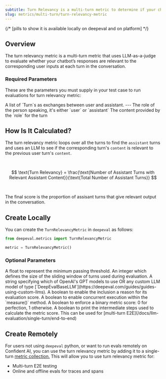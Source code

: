 ```yaml
---
subtitle: Turn Relevancy is a multi-turn metric to determine if your chatbot responses are releveant to user input
slug: metrics/multi-turn/turn-relevancy-metric
---
```


{/* [pills to show it is available locally on deepeval and on platform] */}

## Overview

The turn relevancy metric is a multi-turn metric that uses LLM-as-a-judge to evaluate whether your chatbot’s responses are relevant to the corresponding user inputs at each turn in the conversation.

### Required Parameters

These are the parameters you must supply in your test case to run evaluations for turn relevancy metric:

<ParamField path="turns" type="list of Turn" required>
  A list of `Turn`s as exchanges between user and assistant.
  <Card title="Parameters of `Turn`:">
    ---
    <ParamField path="role" type="user | assistant" required>
      The role of the person speaking, it's either `user` or `assistant`
    </ParamField>
    <ParamField path="content" type="string" required>
      The content provided by the `role` for the turn
    </ParamField>
  </Card>
</ParamField>

## How Is It Calculated?

The turn relevancy metric loops over all the turns to find the `assistant` turns and uses an LLM to see if the corresponding turn's `content` is relevant to the previous user turn's `content`.

<br />

$$
\text{Turn Relevancy} = \frac{\text{Number of Assistant Turns with Relevant Assistant Content}}{\text{Total Number of Assistant Turns}}
$$

<br />

The final score is the proportion of assisant turns that give relevant output in the conversation.

## Create Locally

You can create the `TurnRelevancyMetric` in `deepeval` as follows:

```python
from deepeval.metrics import TurnRelevancyMetric

metric = TurnRelevancyMetric()
```

### Optional Parameters

<ParamField path="threshold" type="number" default={0.5}>
  A float to represent the minimum passing threshold.
</ParamField>
<ParamField path="window_size" type="number" default={10}>
  An integer which defines the size of the sliding window of turns used during
  evaluation.
</ParamField>
<ParamField path="model" type="string | Object" default="gpt-4.1">
  A string specifying which of OpenAI's GPT models to use OR any custom LLM
  model of type
  [`DeepEvalBaseLLM`](https://deepeval.com/guides/guides-using-custom-llms).
</ParamField>
<ParamField path="include_reason" type="boolean" default={"true"}>
  A boolean to enable the inclusion a reason for its evaluation score.
</ParamField>
<ParamField path="async_mode" type="boolean" default={"true"}>
  A boolean to enable concurrent execution within the `measure()` method.
</ParamField>
<ParamField path="strict_mode" type="boolean" default={"false"}>
  A boolean to enforce a binary metric score: 0 for perfection, 1 otherwise.
</ParamField>
<ParamField path="verbose_mode" type="boolean" default={"false"}>
  A boolean to print the intermediate steps used to calculate the metric score.
</ParamField>

<Success>
  This can be used for [multi-turn
  E2E](/docs/llm-evaluation/single-turn/end-to-end)
</Success>

## Create Remotely

For users not using `deepeval` python, or want to run evals remotely on Confident AI, you can use the turn relevancy metric by adding it to a single-turn [metric collection.](/metrics/metric-collections) This will allow you to use turn relevancy metric for:

- Multi-turn E2E testing
- Online and offline evals for traces and spans
